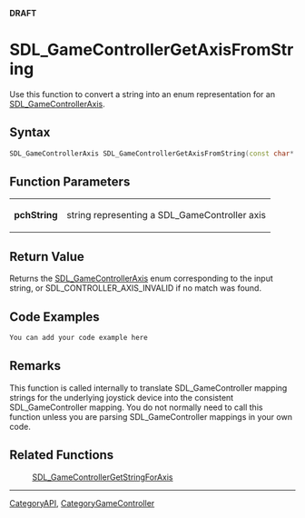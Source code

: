 <span color="red">'''DRAFT'''</span>

<!-- #*^*^*^*^*See http://wiki.libsdl.org/moin.cgi/SGFunctions for details on editing this page*^*^*^*^* -->

= SDL_GameControllerGetAxisFromString =
Use this function to convert a string into an enum representation for an [[SDL_GameControllerAxis]].




== Syntax ==
<syntaxhighlight lang='c++'>
SDL_GameControllerAxis SDL_GameControllerGetAxisFromString(const char* pchString)
</syntaxhighlight>


== Function Parameters ==
{|
|'''pchString'''
|string representing a SDL_GameController axis
|}


== Return Value ==
Returns the [[SDL_GameControllerAxis]] enum corresponding to the input string, or SDL_CONTROLLER_AXIS_INVALID if no match was found.


== Code Examples ==
<syntaxhighlight lang='c++'>
You can add your code example here
</syntaxhighlight>

<!-- #Leave this section as-is unless you have a code example to put in.  In that case, replace You can add your code example here with your code example following the Style Guide instructions.  Leave the rest of the markup alone and delete this comment. -->


== Remarks ==
This function is called internally to translate SDL_GameController mapping strings for the underlying joystick device into the consistent SDL_GameController mapping.  You do not normally need to call this function unless you are parsing SDL_GameController mappings in your own code.


== Related Functions ==
:[[SDL_GameControllerGetStringForAxis]]

<!-- #Will discuss on the docs list about what related functions to include here. -->

----
[[CategoryAPI]], [[CategoryGameController]]
<!-- #See the Style Guide for instructions on editing the footer. -->
